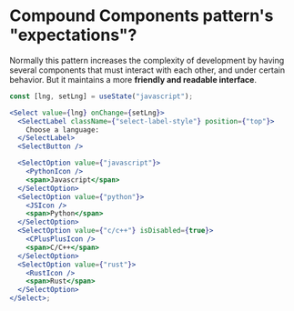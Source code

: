 
# Compound Components pattern's "expectations"?

Normally this pattern increases the complexity of development by having several
components that must interact with each other, and under certain behavior. But
it maintains a more **friendly and readable interface**.

```jsx
const [lng, setLng] = useState("javascript");

<Select value={lng} onChange={setLng}>
  <SelectLabel className={"select-label-style"} position={"top"}>
    Choose a language:
  </SelectLabel>
  <SelectButton />

  <SelectOption value={"javascript"}>
    <PythonIcon />
    <span>Javascript</span>
  </SelectOption>
  <SelectOption value={"python"}>
    <JSIcon />
    <span>Python</span>
  </SelectOption>
  <SelectOption value={"c/c++"} isDisabled={true}>
    <CPlusPlusIcon />
    <span>C/C++</span>
  </SelectOption>
  <SelectOption value={"rust"}>
    <RustIcon />
    <span>Rust</span>
  </SelectOption>
</Select>;
```

<Playground>
  <CompoundComponentsExample />
</Playground>

